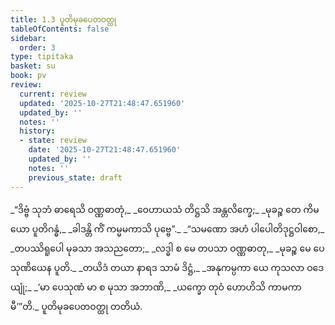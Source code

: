 ```yaml
---
title: 1.3 ပူတိမုခပေတဝတ္ထု
tableOfContents: false
sidebar:
  order: 3
type: tipitaka
basket: su
book: pv
review:
  current: review
  updated: '2025-10-27T21:48:47.651960'
  updated_by: ''
  notes: ''
  history:
  - state: review
    date: '2025-10-27T21:48:47.651960'
    updated_by: ''
    notes: ''
    previous_state: draft
---
```



<ReviewStatus review={frontmatter.review} showDetails={true} />

<HypothesisAnnotation frontmatter={frontmatter} />

<DynamicBreadcrumb />

<Division number="7" book="pv" e="ch" v="19" p="128">

<Paragraph number="10" type="verses" book="pv">
_“ဒိဗ္ဗံ သုဘံ ဓာရေသိ ဝဏ္ဏဓာတုံ,_  
_ဝေဟာယသံ တိဋ္ဌသိ အန္တလိက္ခေ;_  
_မုခဉ္စ တေ ကိမယော ပူတိဂန္ဓံ,_  
_ခါဒန္တိ ကိံ ကမ္မမကာသိ ပုဗ္ဗေ”._  

</Paragraph>

</Division>
<Division number="8" book="pv" e="ch" v="19" p="128">

<Paragraph number="11" type="verses" book="pv">
_“သမဏော အဟံ ပါပေါတိဒုဋ္ဌဝါစော,_  
_တပဿိရူပေါ မုခသာ အသညတော;_  
_လဒ္ဓါ စ မေ တပသာ ဝဏ္ဏဓာတု,_  
_မုခဉ္စ မေ ပေသုဏိယေန ပူတိ._  

</Paragraph>

</Division>
<Division number="9" book="pv" e="ch" v="19" p="128">

<Paragraph number="12" type="verses" book="pv">
_တယိဒံ တယာ နာရဒ သာမံ ဒိဋ္ဌံ,_  
_အနုကမ္ပကာ ယေ ကုသလာ ဝဒေယျုံ;_  
_‘မာ ပေသုဏံ မာ စ မုသာ အဘာဏိ,_  
_ယက္ခော တုဝံ ဟောဟိသိ ကာမကာမီ’”တိ._  


</Paragraph>
</Division>

<Paragraph number="13" type="center" book="pv">
ပူတိမုခပေတဝတ္ထု တတိယံ.
</Paragraph>